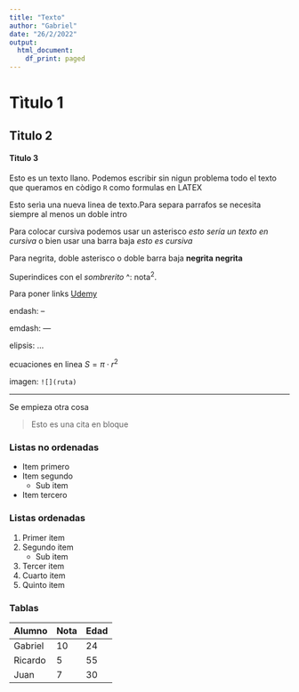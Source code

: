 ```yaml
---
title: "Texto"
author: "Gabriel"
date: "26/2/2022"
output:
  html_document:
    df_print: paged
---
```


# Tìtulo 1

## Titulo 2

#### Titulo 3

Esto es un texto llano. Podemos escribir sin nigun problema todo el texto que queramos en còdigo `R` como formulas en LATEX

Esto serìa una nueva linea de texto.Para separa parrafos se necesita siempre al menos un doble intro

Para colocar cursiva podemos usar un asterisco *esto sería un texto en cursiva* o bien usar una barra baja _esto es cursiva_

Para negrita, doble asterisco o doble barra baja **negrita** __negrita__

Superindices con el *sombrerito* ^: nota^2^.
 
Para poner links [Udemy](https://udemy.com)

endash: --

emdash: ---

elipsis: ...

ecuaciones en linea $S = \pi\cdot r^2$

imagen: `![](ruta)`

***

Se empieza otra cosa

> Esto es una cita en bloque

### Listas no ordenadas
 
* Item primero
* Item segundo
    + Sub item
* Item tercero

### Listas ordenadas

1. Primer item
2. Segundo item
    + Sub item
3. Tercer item
1. Cuarto item
1. Quinto item


### Tablas

Alumno    |   Nota    |   Edad
----------|-----------|----------
Gabriel   |   10      |   24
Ricardo   |   5       |   55
Juan      |   7       |   30